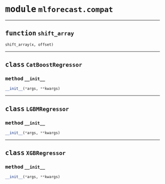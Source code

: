 



# <kbd>module</kbd> `mlforecast.compat`





---



## <kbd>function</kbd> `shift_array`

```python
shift_array(x, offset)
```






---



## <kbd>class</kbd> `CatBoostRegressor`






### <kbd>method</kbd> `__init__`

```python
__init__(*args, **kwargs)
```









---



## <kbd>class</kbd> `LGBMRegressor`






### <kbd>method</kbd> `__init__`

```python
__init__(*args, **kwargs)
```









---



## <kbd>class</kbd> `XGBRegressor`






### <kbd>method</kbd> `__init__`

```python
__init__(*args, **kwargs)
```










